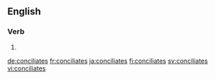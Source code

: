 {{also|conciliâtes}}
==English==

===Verb===
{{head|en|verb form}}

# {{en-third-person singular of|conciliate}}

[[de:conciliates]]
[[fr:conciliates]]
[[ja:conciliates]]
[[fi:conciliates]]
[[sv:conciliates]]
[[vi:conciliates]]